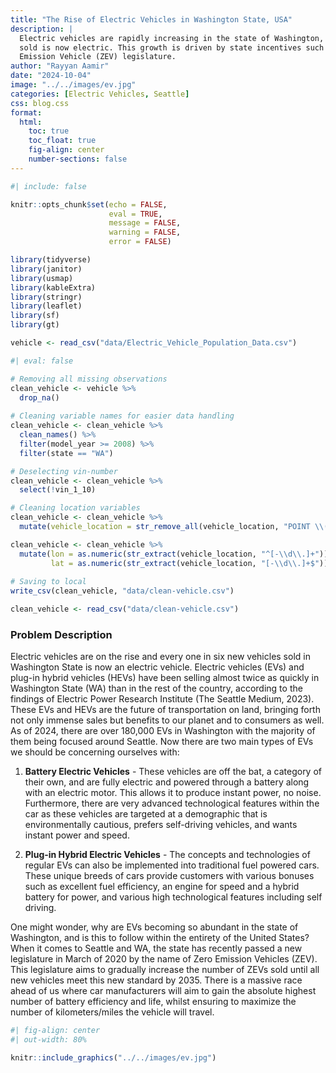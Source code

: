```yaml
---
title: "The Rise of Electric Vehicles in Washington State, USA"
description: |
  Electric vehicles are rapidly increasing in the state of Washington, where one in six new cars
  sold is now electric. This growth is driven by state incentives such as rebates and a new Zero
  Emission Vehicle (ZEV) legislature.
author: "Rayyan Aamir"
date: "2024-10-04"
image: "../../images/ev.jpg"
categories: [Electric Vehicles, Seattle]
css: blog.css
format:
  html:
    toc: true
    toc_float: true
    fig-align: center
    number-sections: false
---
```


```r
#| include: false

knitr::opts_chunk$set(echo = FALSE,
                      eval = TRUE,
                      message = FALSE,
                      warning = FALSE,
                      error = FALSE)
```

```r

library(tidyverse)
library(janitor)
library(usmap)
library(kableExtra)
library(stringr)
library(leaflet)
library(sf)
library(gt)

```

```r

vehicle <- read_csv("data/Electric_Vehicle_Population_Data.csv")

```

```r
#| eval: false

# Removing all missing observations
clean_vehicle <- vehicle %>%
  drop_na()
  
# Cleaning variable names for easier data handling
clean_vehicle <- clean_vehicle %>%
  clean_names() %>%
  filter(model_year >= 2008) %>%
  filter(state == "WA")

# Deselecting vin-number
clean_vehicle <- clean_vehicle %>%
  select(!vin_1_10)

# Cleaning location variables
clean_vehicle <- clean_vehicle %>%
  mutate(vehicle_location = str_remove_all(vehicle_location, "POINT \\(|\\)"))

clean_vehicle <- clean_vehicle %>%
  mutate(lon = as.numeric(str_extract(vehicle_location, "^[-\\d\\.]+")),
         lat = as.numeric(str_extract(vehicle_location, "[-\\d\\.]+$")))
  
# Saving to local
write_csv(clean_vehicle, "data/clean-vehicle.csv")

```

```r

clean_vehicle <- read_csv("data/clean-vehicle.csv")

```


### Problem Description

<div class = "blog-text-just">
Electric vehicles are on the rise and every one in six new vehicles sold in Washington State is now an electric vehicle. Electric vehicles (EVs) and plug-in hybrid vehicles (HEVs) have been selling almost twice as quickly in Washington State (WA) than in the rest of the country, according to the findings of Electric Power Research Institute (The Seattle Medium, 2023). These EVs and HEVs are the future of transportation on land, bringing forth not only immense sales but benefits to our planet and to consumers as well. As of 2024, there are over 180,000 EVs in Washington with the majority of them being focused around Seattle. Now there are two main types of EVs we should be concerning ourselves with:

1. **Battery Electric Vehicles** - These vehicles are off the bat, a category of their own, and are fully electric and powered through a battery along with an electric motor. This allows it to produce instant power, no noise. Furthermore, there are very advanced technological features within the car as these vehicles are targeted at a demographic that is environmentally cautious, prefers self-driving vehicles, and wants instant power and speed.

2. **Plug-in Hybrid Electric Vehicles** - The concepts and technologies of regular EVs can also be implemented into traditional fuel powered cars. These unique breeds of cars provide customers with various bonuses such as excellent fuel efficiency, an engine for speed and a hybrid battery for power, and various high technological features including self driving.

One might wonder, why are EVs becoming so abundant in the state of Washington, and is this to follow within the entirety of the United States? When it comes to Seattle and WA, the state has recently passed a new legislature in March of 2020 by the name of Zero Emission Vehicles (ZEV). This legislature aims to gradually increase the number of ZEVs sold until all new vehicles meet this new standard by 2035. There is a massive race ahead of us where car manufacturers will aim to gain the absolute highest number of battery efficiency and life, whilst ensuring to maximize the number of kilometers/miles the vehicle will travel.
</div>

```r
#| fig-align: center
#| out-width: 80%

knitr::include_graphics("../../images/ev.jpg")

```


